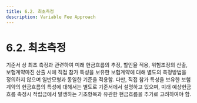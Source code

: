 ```yaml
---
title: 6.2. 최초측정
description: Variable Fee Approach
---
```


# 6.2. 최초측정

기준서 상 최초 측정과 관련하여 미래 현금흐름의 추정, 할인율 적용, 위험조정의 산출, 보험계약마진 산출 시에 직접 참가 특성을 보유한 보험계약에 대해 별도의 측정방법을 정의하지 않으며 일반모형과 동일한 기준을 적용함. 다만, 직접 참가 특성을 보유한 보험계약의 현금흐름의 특성에 대해서는 별도로 기준서에서 설명하고 있으며, 미래 예상현금흐름 측정시 적립금에서 발생하는 기초항목과 유관한 현금흐름을 추가로 고려하여야 함.  &#x20;
